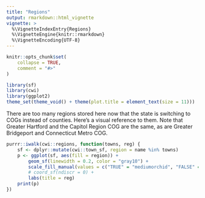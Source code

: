 ```yaml
---
title: "Regions"
output: rmarkdown::html_vignette
vignette: >
  %\VignetteIndexEntry{Regions}
  %\VignetteEngine{knitr::rmarkdown}
  %\VignetteEncoding{UTF-8}
---
```


```r
knitr::opts_chunk$set(
    collapse = TRUE,
    comment = "#>"
)
```

```r
library(sf)
library(cwi)
library(ggplot2)
theme_set(theme_void() + theme(plot.title = element_text(size = 11)))
```

There are too many regions stored here now that the state is switching to COGs instead of counties. Here's a visual reference to them. Note that Greater Hartford and the Capitol Region COG are the same, as are Greater Bridgeport and Connecticut Metro COG.



```r
purrr::iwalk(cwi::regions, function(towns, reg) {
    sf <- dplyr::mutate(cwi::town_sf, region = name %in% towns)
    p <- ggplot(sf, aes(fill = region)) +
        geom_sf(linewidth = 0.2, color = "gray10") +
        scale_fill_manual(values = c("TRUE" = "mediumorchid", "FALSE" = "gray90"), guide = "none") +
        # coord_sf(ndiscr = 0) +
        labs(title = reg)
    print(p)
})
```

